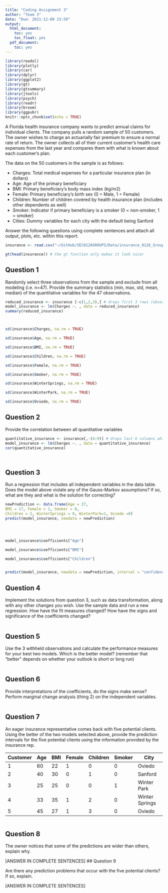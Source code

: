 ```yaml
---
title: "Coding Assignment 3"
author: "Team 3"
date: "Due: 2021-12-09 23:59"
output:
  html_document:
    toc: yes
    toc_float: yes
  pdf_document:
    toc: yes
---
```


```r
library(readxl)
library(plotly)
library(car)
library(dplyr)
library(ggplot2)
library(gt)
library(gtsummary)
library(jtools)
library(psych)
library(readr)
library(broom)
library(ggpubr)
knitr::opts_chunk$set(echo = TRUE)

```

A Florida health insurance company wants to predict annual claims for individual clients. The company pulls a random sample of 50 customers. The owner wishes to charge an actuarially fair premium to ensure a normal rate of return. The owner collects all of their current customer’s health care expenses from the last year and compares them with what is known about each customer’s plan. 

The data on the 50 customers in the sample is as follows:

-	Charges: Total medical expenses for a particular insurance plan (in dollars)
-	Age: Age of the primary beneficiary
-	BMI: Primary beneficiary’s body mass index (kg/m2)
-	Female: Primary beneficiary’s birth sex (0 = Male, 1 = Female)
-	Children: Number of children covered by health insurance plan (includes other dependents as well)
-	Smoker: Indicator if primary beneficiary is a smoker (0 = non-smoker, 1 = smoker)
-	Cities: Dummy variables for each city with the default being Sanford

Answer the following questions using complete sentences and attach all output, plots, etc. within this report.


```r
insurance <- read.csv("~/GitHub/SEC0126GROUP3/Data/insurance_0126_Group3.csv")

gt(head(insurance)) # the gt function only makes it look nicer

```



## Question 1

Randomly select three observations from the sample and exclude from all modeling (i.e. n=47). Provide the summary statistics (min, max, std, mean, median) of the quantitative variables for the 47 observations.

```r


reduced_insurance <- insurance [-c(1,2,3),] # drops first 3 rows (observations)
model_insurance <- lm(Charges ~. , data = reduced_insurance)
summary(reduced_insurance)



sd(insurance$Charges, na.rm = TRUE)

sd(insurance$Age, na.rm = TRUE)

sd(insurance$BMI, na.rm = TRUE)

sd(insurance$Children, na.rm = TRUE)

sd(insurance$Female, na.rm = TRUE)

sd(insurance$Smoker, na.rm = TRUE)

sd(insurance$WinterSprings, na.rm = TRUE)

sd(insurance$WinterPark, na.rm = TRUE)

sd(insurance$Oviedo, na.rm = TRUE)
```



## Question 2

Provide the correlation between all quantitative variables

```r
quantitative_insurance <- insurance[,-(4:9)] # drops last 6 columns which are the non-quantitative variables
model_insurance <- lm(Charges ~. , data = quantitative_insurance)
cor(quantitative_insurance)




```


## Question 3

Run a regression that includes all independent variables in the data table. Does the model above violate any of the Gauss-Markov assumptions? If so, what are they and what is the solution for correcting?
```r

newPrediction <- data.frame(Age = 37,
BMI = 17, Female = 1, Smoker = 0,
Children = 2, WinterSprings = 0, WinterPark=1, Oviedo =0)
predict(model_insurance, newdata = newPrediction)




model_insurance$coefficients["Age"]

model_insurance$coefficients["BMI"]

model_insurance$coefficients["Children"]


predict(model_insurance, newdata = newPrediction, interval = "confidence", level = .95)
```

## Question 4

Implement the solutions from question 3, such as data transformation, along with any other changes you wish. Use the sample data and run a new regression. How have the fit measures changed? How have the signs and significance of the coefficients changed?

```r

```

## Question 5

Use the 3 withheld observations and calculate the performance measures for your best two models. Which is the better model? (remember that "better" depends on whether your outlook is short or long run)

```r

```


## Question 6

Provide interpretations of the coefficients, do the signs make sense? Perform marginal change analysis (thing 2) on the independent variables.

```r

```

## Question 7

An eager insurance representative comes back with five potential clients. Using the better of the two models selected above, provide the prediction intervals for the five potential clients using the information provided by the insurance rep.

| Customer | Age | BMI | Female | Children | Smoker | City           |
| -------- | --- | --- | ------ | -------- | ------ | -------------- | 
| 1        | 60  | 22  | 1      | 0        | 0      | Oviedo         |
| 2        | 40  | 30  | 0      | 1        | 0      | Sanford        |
| 3        | 25  | 25  | 0      | 0        | 1      | Winter Park    |
| 4        | 33  | 35  | 1      | 2        | 0      | Winter Springs |
| 5        | 45  | 27  | 1      | 3        | 0      | Oviedo         |


```r

```

## Question 8

The owner notices that some of the predictions are wider than others, explain why.
 
 [ANSWER IN COMPLETE SENTENCES]
## Question 9 

Are there any prediction problems that occur with the five potential clients? If so, explain.

[ANSWER IN COMPLETE SENTENCES]

